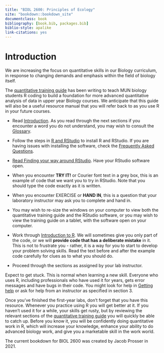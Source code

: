 ```yaml
--- 
title: "BIOL 2600: Principles of Ecology"
site: "bookdown::bookdown_site"
documentclass: book
bibliography: [book.bib, packages.bib]
biblio-style: apalike
link-citations: yes
---
```


# Introduction {-}

We are increasing the focus on quantitative skills in our Biology curriculum, in response to changing demands and emphasis within the field of biology itself. 

The [quantitative training guide](https://ahurford.github.io/quant-guide-all-courses/index.html) has been writing to teach MUN biology students R coding to build a foundation for more advanced quantitative analysis of data in upper year Biology courses. We anticipate that this guide will also be a useful resource manual that you will refer back to as you use R in your future courses.

-   Read [Introduction](https://ahurford.github.io/quant-guide-all-courses/index.html). As you read through the next sections if you encounter a word you do not understand, you may wish to consult the [Glossary](https://ahurford.github.io/quant-guide-all-courses/glossary.html).

-   Follow the steps in [R and RStudio](https://ahurford.github.io/quant-guide-all-courses/install.html) to install R and RStudio. If you are having issues with installing the software, check the [Frequently Asked Questions](https://ahurford.github.io/quant-guide-all-courses/faq.html).

-   [Read Finding your way around RStudio](https://ahurford.github.io/quant-guide-all-courses/rstudio.html). Have your RStudio software open.

-   When you encounter **TRY IT!** or Courier font text in a grey box, this is an example of code that we want you to try in RStudio. Note that you should type the code exactly as it is written.

-   When you encounter EXERCISE or **HAND IN**, this is a question that your laboratory instructor may ask you to complete and hand in.

-   You may wish to re-size the windows on your computer to view both the quantitative training guide and the RStudio software, or you may wish to view the training guide on a tablet, with the software open on your computer.

-   Work through [Introduction to R](https://ahurford.github.io/quant-guide-all-courses/rintro.html). We will sometimes give you only part of the code, or we will **provide code that has a deliberate mistake** in it. This is not to frustrate you - rather, it is a way for you to start to develop your problem solving skills. Read the text before and after the example code carefully for clues as to what you should do.

-   Proceed through the sections as assigned by your lab instructor.

Expect to get stuck. This is normal when learning a new skill. Everyone who uses R, including professionals who have used it for years, gets error messages and have bugs in their code. You might look for help in [Getting help](https://ahurford.github.io/quant-guide-all-courses/help.html) or ask for help from an instructor as specified in section 3.

Once you've finished the first-year labs, don't forget that you have this resource. Whenever you practice using R you will get better at it. If you haven't used it for a while, your skills get rusty, but by reviewing the relevant sections of the [quantitative training guide](https://ahurford.github.io/quant-guide-all-courses/) you will quickly be able to catch up. Before you know it, you will be confidently doing quantitative work in R, which will increase your knowledge, enhance your ability to do advanced biology work, and give you a marketable skill in the work world.

The current bookdown for BIOL 2600 was created by Jacob Prosser in 2021.